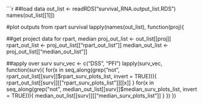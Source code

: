 ```r
##load data
out_list <- readRDS("survival_RNA.output_list.RDS")
names(out_list[[1]])

#plot outputs from rpart survival
lapply(names(out_list), function(proj){
  
  ##get project data for rpart, median
  proj_out_list <- out_list[[proj]]
  rpart_out_list <- proj_out_list[["rpart_out_list"]]
  median_out_list <- proj_out_list[["median_out_list"]]
  
  ##apply over surv
  surv_vec <- c("DSS", "PFI")
  lapply(surv_vec, function(surv){
    for(x in seq_along(grep("not", rpart_out_list[[surv]]$rpart_surv_plots_list, invert = TRUE))){
      rpart_out_list[[surv]][["rpart_surv_plots_list"]][[x]]
    }
    for(x in seq_along(grep("not", median_out_list[[surv]]$median_surv_plots_list, invert = TRUE))){
      median_out_list[[surv]][["median_surv_plots_list"]]
    }
  })
})

